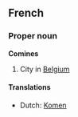 ==French==
===Proper noun===
'''Comines'''

# City in [[Belgium]]

====Translations====
*Dutch: [[Komen]]